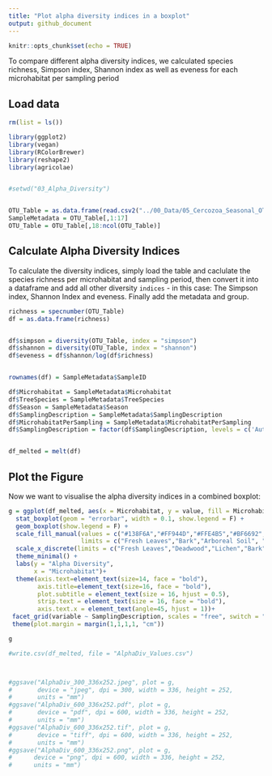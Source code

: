 ```yaml
---
title: "Plot alpha diversity indices in a boxplot"
output: github_document
---
```

  
```r
knitr::opts_chunk$set(echo = TRUE)
```
To compare different alpha diversity indices, we calculated species richness, Simpson index, Shannon index as well as eveness for each microhabitat per sampling period

## Load data


```r


rm(list = ls())

library(ggplot2)
library(vegan)
library(RColorBrewer)
library(reshape2)
library(agricolae)


#setwd("03_Alpha_Diversity")


OTU_Table = as.data.frame(read.csv2("../00_Data/05_Cercozoa_Seasonal_OTU_Table_min-freq-7633_transposed_withMetadata.csv",header = T, fileEncoding="UTF-8-BOM"))
SampleMetadata = OTU_Table[,1:17]
OTU_Table = OTU_Table[,18:ncol(OTU_Table)]

```

## Calculate Alpha Diversity Indices
To calculate the diversity indices, simply load the table and caclulate the species richness per microhabitat and sampling period, then convert it into a dataframe and add all other diversity `indices` - in this case: The Simpson index, Shannon Index and eveness. Finally add the metadata and group.

```r

richness = specnumber(OTU_Table)
df = as.data.frame(richness)


df$simpson = diversity(OTU_Table, index = "simpson")
df$shannon = diversity(OTU_Table, index = "shannon")
df$eveness = df$shannon/log(df$richness)


rownames(df) = SampleMetadata$SampleID

df$Microhabitat = SampleMetadata$Microhabitat
df$TreeSpecies = SampleMetadata$TreeSpecies
df$Season = SampleMetadata$Season
df$SamplingDescription = SampleMetadata$SamplingDescription
df$MicrohabitatPerSampling = SampleMetadata$MicrohabitatPerSampling
df$SamplingDescription = factor(df$SamplingDescription, levels = c('Autumn 2017','Spring 2018','Autumn 2018', 'Spring 2019' ))


df_melted = melt(df)

```
## Plot the Figure

Now we want to visualise the alpha diversity indices in a combined boxplot:

```r

g = ggplot(df_melted, aes(x = Microhabitat, y = value, fill = Microhabitat)) + 
  stat_boxplot(geom = "errorbar", width = 0.1, show.legend = F) +
  geom_boxplot(show.legend = F) + 
  scale_fill_manual(values = c("#138F6A","#FF944D","#FFE4B5","#BF6692","#A8ACFF","#4363d8","#8B8989","#9A6324","#800000"), 
                    limits = c("Fresh Leaves","Bark","Arboreal Soil", "Deadwood","Hypnum","Orthotrichum","Lichen","Leaf Litter", "Soil")) + 
  scale_x_discrete(limits = c("Fresh Leaves","Deadwood","Lichen","Bark","Orthotrichum","Hypnum","Arboreal Soil","Leaf Litter", "Soil")) + 
  theme_minimal() + 
  labs(y = "Alpha Diversity", 
       x = "Microhabitat")+ 
  theme(axis.text=element_text(size=14, face = "bold"), 
        axis.title=element_text(size=16, face = "bold"), 
        plot.subtitle = element_text(size = 16, hjust = 0.5), 
        strip.text = element_text(size = 16, face = "bold"),
        axis.text.x = element_text(angle=45, hjust = 1))+
 facet_grid(variable ~ SamplingDescription, scales = "free", switch = "y")+
 theme(plot.margin = margin(1,1,1,1, "cm")) 

g
```



```r

#write.csv(df_melted, file = "AlphaDiv_Values.csv")



#ggsave("AlphaDiv_300_336x252.jpeg", plot = g, 
#       device = "jpeg", dpi = 300, width = 336, height = 252, 
#       units = "mm")
#ggsave("AlphaDiv_600_336x252.pdf", plot = g, 
#       device = "pdf", dpi = 600, width = 336, height = 252, 
#       units = "mm")
#ggsave("AlphaDiv_600_336x252.tif", plot = g, 
#       device = "tiff", dpi = 600, width = 336, height = 252, 
#       units = "mm")
#ggsave("AlphaDiv_600_336x252.png", plot = g, 
#      device = "png", dpi = 600, width = 336, height = 252, 
#      units = "mm")
```